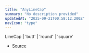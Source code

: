 ```yaml
---
title: "AnyLineCap"
summary: "No description provided"
updatedAt: "2025-09-21T00:58:12.200Z"
navIcon: "type"
---
```



LineCap \| 'butt' \| 'round' \| 'square'

- [Source](https://github.com/NMMTY/LazyCanvas/blob/1d5786684b8ca8d543a4533b2b64f8d093b1e426/packages/lazycanvas/src/types/types.d.ts#L56)